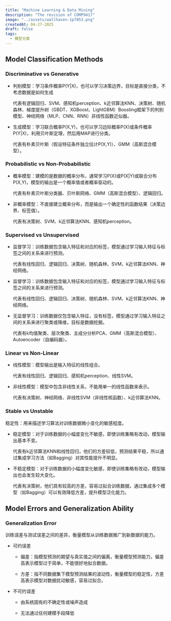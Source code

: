 ```yaml
---
title: "Machine Learning & Data Mining"
description: "The revision of COMP9417"
image: "../assets/wallhaven-1p7853.png"
createdAt: 04-27-2025
draft: false
tags:
  - 模型分类
---
```


## Model Classification Methods

### Discriminative vs Generative

- 判别模型：学习条件概率P(Y|X)，也可以学习决策边界，目标是直接分类，不考虑数据是如何生成

    代表有逻辑回归、SVM、感知机perception、k近邻算法KNN、决策树、随机森林、梯度提升树（GBDT、XGBoost、LightGBM）Boosting框架下的判别模型、神经网络（MLP、CNN、RNN）非线性函数近似器。

- 生成模型：学习联合概率P(X,Y)，也可以学习边际概率P(X)或条件概率P(Y|X)，利用贝叶斯定理，然后用MAP进行分类。

    代表有朴素贝叶斯（假设特征条件独立估计P(X,Y)）、GMM（高斯混合模型）。

### Probabilistic vs Non-Probabilistic

- 概率模型：建模的是数据的概率分布，通常学习P(X)或P(X|Y)或联合分布P(X,Y)，模型的输出是一个概率值或者概率驱动的。

    代表有朴素贝叶斯分类器、贝叶斯网络、GMM（高斯混合模型）、逻辑回归。

- 非概率模型：不直接建立概率分布，而是输出一个确定性的函数结果（决策边界、标签值）。

    代表有决策树、SVM、k近邻算法KNN、感知机perception。

### Supervised vs Unsupervised

- 监督学习：训练数据包含输入特征和对应的标签，模型通过学习输入特征与标签之间的关系来进行预测。

    代表有线性回归、逻辑回归、决策树、随机森林、SVM、k近邻算法KNN、神经网络。

- 监督学习：训练数据包含输入特征和对应的标签，模型通过学习输入特征与标签之间的关系来进行预测。

    代表有线性回归、逻辑回归、决策树、随机森林、SVM、k近邻算法KNN、神经网络。

- 无监督学习：训练数据仅包含输入特征，没有标签，模型通过学习输入特征之间的关系来进行聚类或降维，目标是数据挖掘。

    代表有k均值聚类、层次聚类、主成分分析PCA、GMM（高斯混合模型）、Autoencoder（自编码器）。

### Linear vs Non-Linear

- 线性模型：模型输出是输入特征的线性组合。

    代表有线性回归、逻辑回归、感知机perception、线性SVM。

- 非线性模型：模型中包含非线性关系，不能用单一的线性函数来表示。

    代表有决策树、神经网络、非线性SVM（非线性核函数）、k近邻算法KNN。

### Stable vs Unstable

稳定性：用来描述学习算法对训练数据微小变化的敏感程度。

- 稳定模型：对于训练数据的小幅度变化不敏感，即使训练集略有改动，模型输出基本不变。

    代表有k近邻算法KNN和线性回归，他们的方差较低，预测结果平稳，所以通过集成学习方法（如Bagging）对其性能提升不明显。

- 不稳定模型：对于训练数据的小幅度变化敏感，即使训练集略有改动，模型输出也会发生较大变化。

    代表有决策树，他们具有较高的方差，容易过拟合训练数据，通过集成多个模型（如Bagging）可以有效降低方差，提升模型泛化能力。

## Model Errors and Generalization Ability

### Generalization Error

训练误差与测试误差之间的差异，衡量模型从训练数据推广到新数据的能力。

- 可约误差

    - 偏差：指模型预测的期望与真实值之间的偏离，衡量模型预测能力，偏差高表示模型过于简单，不能很好地拟合数据。

    - 方差：指不同数据集下模型预测结果的波动性，衡量模型的稳定性，方差高表示模型对数据扰动敏感，容易过拟合。

- 不可约误差

    - 由系统固有的不确定性或噪声造成

    - 无法通过任何建模手段降低

